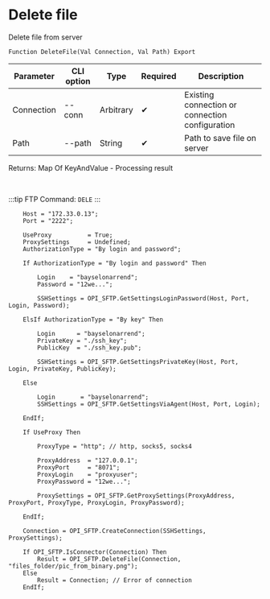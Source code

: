 ﻿---
sidebar_position: 2
description: Delete file and other functions to work with SFTP in the Open Integration Package, a free open-source integration library for 1C:Enterprise 8, OneScript and CLI
keywords: [1C, 1С, 1С:Enterprise, 1С:Enterprise 8.3, API, Integration, Services, Exchange, OneScript, CLI, SFTP]
---


# Delete file
 Delete file from server



`Function DeleteFile(Val Connection, Val Path) Export`

  | Parameter | CLI option | Type | Required | Description |
  |-|-|-|-|-|
  | Connection | --conn | Arbitrary | &#x2714; | Existing connection or connection configuration |
  | Path | --path | String | &#x2714; | Path to save file on server |

  
  Returns:  Map Of KeyAndValue - Processing result

<br/>

:::tip
FTP Command: `DELE`
:::
<br/>


```bsl title="1C:Enterprise/OneScript code example"
    Host = "172.33.0.13";
    Port = "2222";

    UseProxy          = True;
    ProxySettings     = Undefined;
    AuthorizationType = "By login and password";

    If AuthorizationType = "By login and password" Then

        Login    = "bayselonarrend";
        Password = "12we...";

        SSHSettings = OPI_SFTP.GetSettingsLoginPassword(Host, Port, Login, Password);

    ElsIf AuthorizationType = "By key" Then

        Login      = "bayselonarrend";
        PrivateKey = "./ssh_key";
        PublicKey  = "./ssh_key.pub";

        SSHSettings = OPI_SFTP.GetSettingsPrivateKey(Host, Port, Login, PrivateKey, PublicKey);

    Else

        Login       = "bayselonarrend";
        SSHSettings = OPI_SFTP.GetSettingsViaAgent(Host, Port, Login);

    EndIf;

    If UseProxy Then

        ProxyType = "http"; // http, socks5, socks4

        ProxyAddress  = "127.0.0.1";
        ProxyPort     = "8071";
        ProxyLogin    = "proxyuser";
        ProxyPassword = "12we...";

        ProxySettings = OPI_SFTP.GetProxySettings(ProxyAddress, ProxyPort, ProxyType, ProxyLogin, ProxyPassword);

    EndIf;

    Connection = OPI_SFTP.CreateConnection(SSHSettings, ProxySettings);

    If OPI_SFTP.IsConnector(Connection) Then
        Result = OPI_SFTP.DeleteFile(Connection, "files_folder/pic_from_binary.png");
    Else
        Result = Connection; // Error of connection
    EndIf;
```
 




